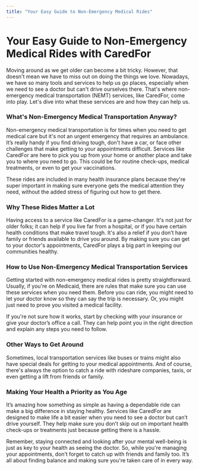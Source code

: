 ```yaml
---
title: "Your Easy Guide to Non-Emergency Medical Rides"
---
```


# Your Easy Guide to Non-Emergency Medical Rides with CaredFor

Moving around as we get older can become a bit tricky. However, that doesn't mean we have to miss out on doing the things we love. Nowadays, we have so many tools and services to help us go places, especially when we need to see a doctor but can't drive ourselves there. That's where non-emergency medical transportation (NEMT) services, like CaredFor, come into play. Let's dive into what these services are and how they can help us.

### What's Non-Emergency Medical Transportation Anyway?

Non-emergency medical transportation is for times when you need to get medical care but it's not an urgent emergency that requires an ambulance. It’s really handy if you find driving tough, don't have a car, or face other challenges that make getting to your appointments difficult. Services like CaredFor are here to pick you up from your home or another place and take you to where you need to go. This could be for routine check-ups, medical treatments, or even to get your vaccinations. 

These rides are included in many health insurance plans because they're super important in making sure everyone gets the medical attention they need, without the added stress of figuring out how to get there.

### Why These Rides Matter a Lot

Having access to a service like CaredFor is a game-changer. It's not just for older folks; it can help if you live far from a hospital, or if you have certain health conditions that make travel tough. It's also a relief if you don’t have family or friends available to drive you around. By making sure you can get to your doctor's appointments, CaredFor plays a big part in keeping our communities healthy.

### How to Use Non-Emergency Medical Transportation Services

Getting started with non-emergency medical rides is pretty straightforward. Usually, if you're on Medicaid, there are rules that make sure you can use these services when you need them. Before you can ride, you might need to let your doctor know so they can say the trip is necessary. Or, you might just need to prove you visited a medical facility. 

If you're not sure how it works, start by checking with your insurance or give your doctor’s office a call. They can help point you in the right direction and explain any steps you need to follow.

### Other Ways to Get Around

Sometimes, local transportation services like buses or trains might also have special deals for getting to your medical appointments. And of course, there's always the option to catch a ride with rideshare companies, taxis, or even getting a lift from friends or family.

### Making Your Health a Priority as You Age

It’s amazing how something as simple as having a dependable ride can make a big difference in staying healthy. Services like CaredFor are designed to make life a bit easier when you need to see a doctor but can’t drive yourself. They help make sure you don’t skip out on important health check-ups or treatments just because getting there is a hassle.

Remember, staying connected and looking after your mental well-being is just as key to your health as seeing the doctor. So, while you're managing your appointments, don’t forget to catch up with friends and family too. It’s all about finding balance and making sure you're taken care of in every way.

